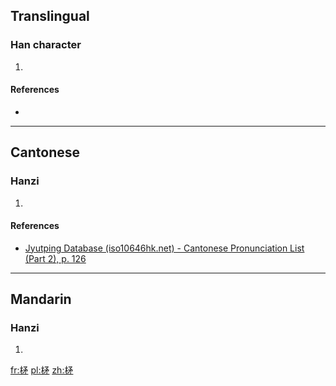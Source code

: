 ==Translingual==

===Han character===
{{Han char|rn=75|rad=木|as=05|sn=9|four=|canj=DNIH|ids=⿰木矛}}

# {{defn|Han|sort=木05}}

====References====
* {{Han ref|kx=0519.060|dkj=14623|hdz=21192.010|uh=67D5|ud=26581}}

----

==Cantonese==

===Hanzi===
{{yue-hanzi|jyut=[[mau6]]|y=mau6}}

# {{defn|lang=yue|sort=木05}}

====References====
*[http://www.iso10646hk.net/jp/document/download.jsp Jyutping Database (iso10646hk.net) - Cantonese Pronunciation List (Part 2), p. 126]

----

==Mandarin==

===Hanzi===
{{cmn-hanzi|pin=[[mào]] ([[mao4]])|wg=mao<sup>4</sup>}}

# {{defn|lang=cmn|sort=木05}}

[[fr:柕]]
[[pl:柕]]
[[zh:柕]]